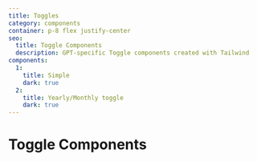 ```yaml
---
title: Toggles
category: components
container: p-8 flex justify-center
seo:
  title: Toggle Components
  description: GPT-specific Toggle components created with Tailwind
components:
  1:
    title: Simple
    dark: true
  2:
    title: Yearly/Monthly toggle
    dark: true
---
```


# Toggle Components

<ComponentsList
  componentsData={componentsData}
  componentContainer={componentContainer}
/>
